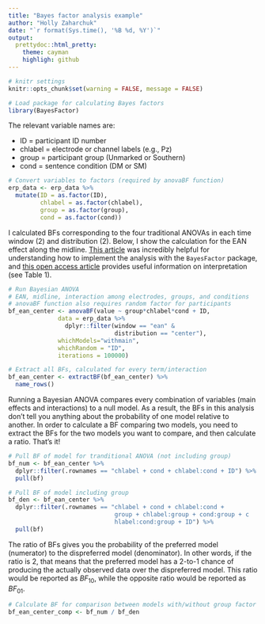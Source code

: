 ```yaml
---
title: "Bayes factor analysis example"
author: "Holly Zaharchuk"
date: "`r format(Sys.time(), '%B %d, %Y')`"
output: 
  prettydoc::html_pretty:
    theme: cayman
    highligh: github
---
```


```r
# knitr settings
knitr::opts_chunk$set(warning = FALSE, message = FALSE)
```

```r
# Load package for calculating Bayes factors
library(BayesFactor)
```

The relevant variable names are:

- ID = participant ID number
- chlabel = electrode or channel labels (e.g., Pz)
- group = participant group (Unmarked or Southern)
- cond = sentence condition (DM or SM)

```r
# Convert variables to factors (required by anovaBF function)
erp_data <- erp_data %>%
  mutate(ID = as.factor(ID),
         chlabel = as.factor(chlabel),
         group = as.factor(group),
         cond = as.factor(cond))
```

I calculated BFs corresponding to the four traditional ANOVAs in each time window (2) and distribution (2). Below, I show the calculation for the EAN effect along the midline. [This article](https://psycnet.apa.org/doiLanding?doi=10.1037/met0000057) was incredibly helpful for understanding how to implement the analysis with the `BayesFactor` package, and [this open access article](https://link.springer.com/article/10.3758/s13423-017-1323-7) provides useful information on interpretation (see Table 1). 

```r
# Run Bayesian ANOVA
# EAN, midline, interaction among electrodes, groups, and conditions
# anovaBF function also requires random factor for participants
bf_ean_center <- anovaBF(value ~ group*chlabel*cond + ID, 
              data = erp_data %>% 
                dplyr::filter(window == "ean" & 
                              distribution == "center"),
              whichModels="withmain",
              whichRandom = "ID", 
              iterations = 100000)

# Extract all BFs, calculated for every term/interaction
bf_ean_center <- extractBF(bf_ean_center) %>%
  name_rows()
```

Running a Bayesian ANOVA compares every combination of variables (main effects and interactions) to a null model. As a result, the BFs in this analysis don't tell you anything about the probability of one model relative to another. In order to calculate a BF comparing two models, you need to extract the BFs for the two models you want to compare, and then calculate a ratio. That's it!

```r
# Pull BF of model for tranditional ANOVA (not including group)
bf_num <- bf_ean_center %>%
  dplyr::filter(.rownames == "chlabel + cond + chlabel:cond + ID") %>%
  pull(bf)
```

```r
# Pull BF of model including group
bf_den <- bf_ean_center %>%
  dplyr::filter(.rownames == "chlabel + cond + chlabel:cond + 
                              group + chlabel:group + cond:group + c
                              hlabel:cond:group + ID") %>%
  pull(bf)
```

The ratio of BFs gives you the probability of the preferred model (numerator) to the dispreferred model (denominator). In other words, if the ratio is 2, that means that the preferred model has a 2-to-1 chance of producing the actually observed data over the dispreferred model. This ratio would be reported as $BF_{10}$, while the opposite ratio would be reported as $BF_{01}$.

```r
# Calculate BF for comparison between models with/without group factor
bf_ean_center_comp <- bf_num / bf_den
```